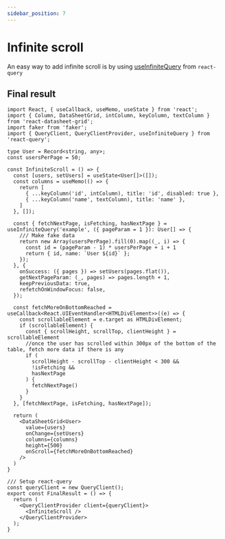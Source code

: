 ```yaml
---
sidebar_position: 7
---
```


# Infinite scroll
An easy way to add infinite scroll is by using [useInfiniteQuery]('https://tanstack.com/query/v3/docs/react/guides/infinite-queries') from `react-query`

## Final result

```tsx
import React, { useCallback, useMemo, useState } from 'react';
import { Column, DataSheetGrid, intColumn, keyColumn, textColumn } from 'react-datasheet-grid';
import faker from 'faker';
import { QueryClient, QueryClientProvider, useInfiniteQuery } from 'react-query';

type User = Record<string, any>;
const usersPerPage = 50;

const InfiniteScroll = () => {
  const [users, setUsers] = useState<User[]>([]);
  const columns = useMemo(() => {
    return [
      { ...keyColumn('id', intColumn), title: 'id', disabled: true },
      { ...keyColumn('name', textColumn), title: 'name' },
    ]
  }, []);

  const { fetchNextPage, isFetching, hasNextPage } = useInfiniteQuery('example', ({ pageParam = 1 }): User[] => {
    /// Make fake data
    return new Array(usersPerPage).fill(0).map((_, i) => {
      const id = (pageParam - 1) * usersPerPage + i + 1
      return { id, name: `User ${id}` };
    });
  }, {
    onSuccess: ({ pages }) => setUsers(pages.flat()),
    getNextPageParam: (_, pages) => pages.length + 1,
    keepPreviousData: true,
    refetchOnWindowFocus: false,
  });

  const fetchMoreOnBottomReached = useCallback<React.UIEventHandler<HTMLDivElement>>((e) => {
    const scrollableElement = e.target as HTMLDivElement;
    if (scrollableElement) {
      const { scrollHeight, scrollTop, clientHeight } = scrollableElement
      //once the user has scrolled within 300px of the bottom of the table, fetch more data if there is any
      if (
        scrollHeight - scrollTop - clientHeight < 300 &&
        !isFetching &&
        hasNextPage
      ) {
        fetchNextPage()
      }
    }
  }, [fetchNextPage, isFetching, hasNextPage]);

  return (
    <DataSheetGrid<User>
      value={users}
      onChange={setUsers}
      columns={columns}
      height={500}
      onScroll={fetchMoreOnBottomReached}
    />
  )
}

/// Setup react-query
const queryClient = new QueryClient();
export const FinalResult = () => {
  return (
    <QueryClientProvider client={queryClient}>
      <InfiniteScroll />
    </QueryClientProvider>
  );
}
```

<FinalResult />
